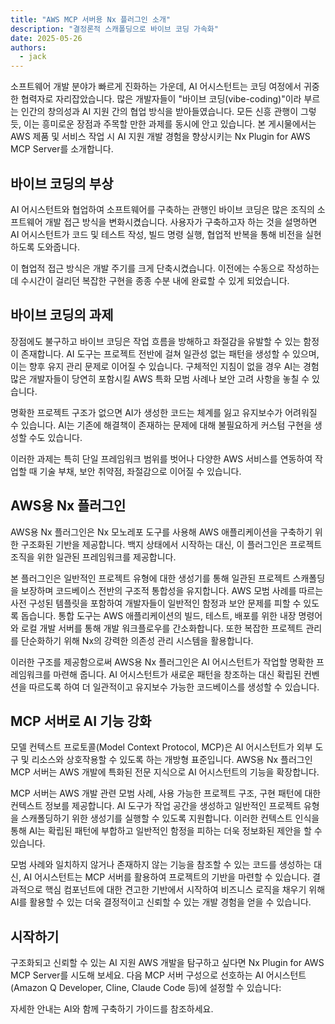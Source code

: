 ```yaml
---
title: "AWS MCP 서버용 Nx 플러그인 소개"
description: "결정론적 스캐폴딩으로 바이브 코딩 가속화"
date: 2025-05-26
authors:
  - jack
---
```





소프트웨어 개발 분야가 빠르게 진화하는 가운데, AI 어시스턴트는 코딩 여정에서 귀중한 협력자로 자리잡았습니다. 많은 개발자들이 "바이브 코딩(vibe-coding)"이라 부르는 인간의 창의성과 AI 지원 간의 협업 방식을 받아들였습니다. 모든 신흥 관행이 그렇듯, 이는 흥미로운 장점과 주목할 만한 과제를 동시에 안고 있습니다. 본 게시물에서는 AWS 제품 및 서비스 작업 시 AI 지원 개발 경험을 향상시키는 Nx Plugin for AWS MCP Server를 소개합니다.

## 바이브 코딩의 부상

AI 어시스턴트와 협업하여 소프트웨어를 구축하는 관행인 바이브 코딩은 많은 조직의 소프트웨어 개발 접근 방식을 변화시켰습니다. 사용자가 구축하고자 하는 것을 설명하면 AI 어시스턴트가 코드 및 테스트 작성, 빌드 명령 실행, 협업적 반복을 통해 비전을 실현하도록 도와줍니다.

이 협업적 접근 방식은 개발 주기를 크게 단축시켰습니다. 이전에는 수동으로 작성하는 데 수시간이 걸리던 복잡한 구현을 종종 수분 내에 완료할 수 있게 되었습니다.

## 바이브 코딩의 과제

장점에도 불구하고 바이브 코딩은 작업 흐름을 방해하고 좌절감을 유발할 수 있는 함정이 존재합니다. AI 도구는 프로젝트 전반에 걸쳐 일관성 없는 패턴을 생성할 수 있으며, 이는 향후 유지 관리 문제로 이어질 수 있습니다. 구체적인 지침이 없을 경우 AI는 경험 많은 개발자들이 당연히 포함시킬 AWS 특화 모범 사례나 보안 고려 사항을 놓칠 수 있습니다.

명확한 프로젝트 구조가 없으면 AI가 생성한 코드는 체계를 잃고 유지보수가 어려워질 수 있습니다. AI는 기존에 해결책이 존재하는 문제에 대해 불필요하게 커스텀 구현을 생성할 수도 있습니다.

이러한 과제는 특히 단일 프레임워크 범위를 벗어나 다양한 AWS 서비스를 연동하여 작업할 때 기술 부채, 보안 취약점, 좌절감으로 이어질 수 있습니다.

## AWS용 Nx 플러그인

AWS용 Nx 플러그인은 Nx 모노레포 도구를 사용해 AWS 애플리케이션을 구축하기 위한 구조화된 기반을 제공합니다. 백지 상태에서 시작하는 대신, 이 플러그인은 프로젝트 조직을 위한 일관된 프레임워크를 제공합니다.

본 플러그인은 일반적인 프로젝트 유형에 대한 생성기를 통해 일관된 프로젝트 스캐폴딩을 보장하며 코드베이스 전반의 구조적 통합성을 유지합니다. AWS 모범 사례를 따르는 사전 구성된 템플릿을 포함하여 개발자들이 일반적인 함정과 보안 문제를 피할 수 있도록 돕습니다. 통합 도구는 AWS 애플리케이션의 빌드, 테스트, 배포를 위한 내장 명령어와 로컬 개발 서버를 통해 개발 워크플로우를 간소화합니다. 또한 복잡한 프로젝트 관리를 단순화하기 위해 Nx의 강력한 의존성 관리 시스템을 활용합니다.

이러한 구조를 제공함으로써 AWS용 Nx 플러그인은 AI 어시스턴트가 작업할 명확한 프레임워크를 마련해 줍니다. AI 어시스턴트가 새로운 패턴을 창조하는 대신 확립된 컨벤션을 따르도록 하여 더 일관적이고 유지보수 가능한 코드베이스를 생성할 수 있습니다.

## MCP 서버로 AI 기능 강화

모델 컨텍스트 프로토콜(Model Context Protocol, MCP)은 AI 어시스턴트가 외부 도구 및 리소스와 상호작용할 수 있도록 하는 개방형 표준입니다. AWS용 Nx 플러그인 MCP 서버는 AWS 개발에 특화된 전문 지식으로 AI 어시스턴트의 기능을 확장합니다.

MCP 서버는 AWS 개발 관련 모범 사례, 사용 가능한 프로젝트 구조, 구현 패턴에 대한 컨텍스트 정보를 제공합니다. AI 도구가 작업 공간을 생성하고 일반적인 프로젝트 유형을 스캐폴딩하기 위한 생성기를 실행할 수 있도록 지원합니다. 이러한 컨텍스트 인식을 통해 AI는 확립된 패턴에 부합하고 일반적인 함정을 피하는 더욱 정보화된 제안을 할 수 있습니다.

모범 사례와 일치하지 않거나 존재하지 않는 기능을 참조할 수 있는 코드를 생성하는 대신, AI 어시스턴트는 MCP 서버를 활용하여 프로젝트의 기반을 마련할 수 있습니다. 결과적으로 핵심 컴포넌트에 대한 견고한 기반에서 시작하여 비즈니스 로직을 채우기 위해 AI를 활용할 수 있는 더욱 결정적이고 신뢰할 수 있는 개발 경험을 얻을 수 있습니다.

## 시작하기

구조화되고 신뢰할 수 있는 AI 지원 AWS 개발을 탐구하고 싶다면 Nx Plugin for AWS MCP Server를 시도해 보세요. 다음 MCP 서버 구성으로 선호하는 AI 어시스턴트(Amazon Q Developer, Cline, Claude Code 등)에 설정할 수 있습니다:

<Snippet name="mcp/config" />

자세한 안내는 <Link path="/get_started/building-with-ai">AI와 함께 구축하기 가이드</Link>를 참조하세요.
